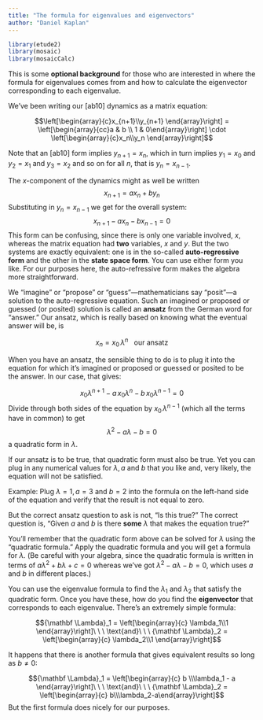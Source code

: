 ```yaml
---
title: "The formula for eigenvalues and eigenvectors"
author: "Daniel Kaplan"
---
```


```r
library(etude2)
library(mosaic)
library(mosaicCalc)
```

This is some **optional background** for those who are interested in where the formula for eigenvalues comes from and how to calculate the eigenvector corresponding to each eigenvalue.

We've been writing our [ab10] dynamics as a matrix equation:

$$\left[\begin{array}{c}x_{n+1}\\y_{n+1} \end{array}\right] = 
\left[\begin{array}{cc}a & b \\ 1 & 0\end{array}\right] \cdot
\left[\begin{array}{c}x_n\\y_n \end{array}\right]$$

Note that an [ab10] form implies $y_{n+1} = x_n$, which in turn implies $y_1 = x_0$ and $y_2 = x_1$ and $y_3 = x_2$ and so on for all $n$, that is $y_n = x_{n-1}$. 

The $x$-component of the dynamics might as well be written $$x_{n+1} = a x_n + b y_n$$Substituting in $y_n = x_{n-1}$ we get for the overall system:
$$x_{n+1} - a x_n - b x_{n-1} = 0$$
This form can be confusing, since there is only one variable involved, $x$, whereas the matrix equation had **two** variables, $x$ and $y$. But the two systems are exactly equivalent: one is in the so-called **auto-regressive form** and the other in the **state space form**. You can use either form you like. For our purposes here, the auto-refressive form makes the algebra more straightforward.

We "imagine" or "propose" or "guess"---mathematicians say "posit"---a solution to the auto-regressive equation. Such an imagined or proposed or guessed (or posited) solution is called an **ansatz** from the German word for "answer." Our ansatz, which is really based on knowing what the eventual answer will be, is

$$ x_n = x_0\, \lambda^n \ \ \ \text{our ansatz}$$

When you have an ansatz, the sensible thing to do is to plug it into the equation for which it's imagined or proposed or guessed or posited to be the answer. In our case, that gives:

$$x_0 \lambda^{n+1} - a\, x_0 \lambda^n - b\, x_0 \lambda^{n-1} = 0$$
Divide through both sides of the equation by $x_0\, \lambda^{n-1}$ (which all the terms have in common) to get $$\lambda^2 - a \lambda - b = 0$$ a quadratic form in $\lambda$. 

If our ansatz is to be true, that quadratic form must also be true. Yet you can plug in any numerical values for $\lambda, a$ and $b$ that you like and, very likely, the equation will not be satisfied.

Example: Plug $\lambda=1, a=3$ and $b=2$ into the formula on the left-hand side of the equation and verify that the result is not equal to zero.

But the correct ansatz question to ask is not, "Is this true?" The correct question is, "Given $a$ and $b$ is there **some** $\lambda$ that makes the equation true?" 

You'll remember that the quadratic form above can be solved for $\lambda$ using the "quadratic formula." Apply the quadratic formula and you will get a formula for $\lambda$. (Be careful with your algebra, since the quadratic formula is written in terms of $a \lambda^2 + b \lambda + c = 0$ whereas we've got $\lambda^2 - a \lambda - b = 0$, which uses $a$ and $b$ in different places.)

You can use the eigenvalue formula to find the $\lambda_1$ and $\lambda_2$ that satisfy the quadratic form. Once you have these, how do you find the **eigenvector** that corresponds to each eigenvalue. There's an extremely simple formula:

$${\mathbf \Lambda}_1 = \left[\begin{array}{c} \lambda_1\\1 \end{array}\right]\ \ \ \text{and}\ \ \ {\mathbf \Lambda}_2 = \left[\begin{array}{c} \lambda_2\\1 \end{array}\right]$$

It happens that there is another formula that gives equivalent results so long as $b \neq 0$:

$${\mathbf \Lambda}_1 = \left[\begin{array}{c} b \\\lambda_1 - a \end{array}\right]\ \ \ \text{and}\ \ \ {\mathbf \Lambda}_2 = \left[\begin{array}{c} b\\\lambda_2-a\end{array}\right]$$
But the first formula does nicely for our purposes.

